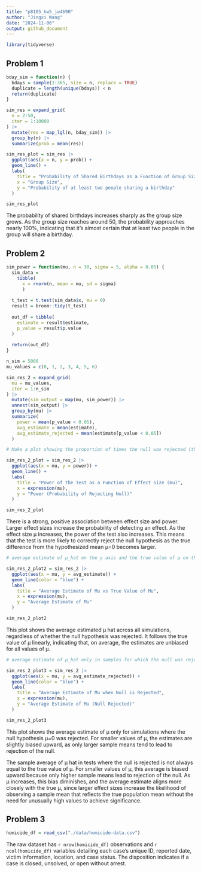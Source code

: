 ```yaml
---
title: "p8105_hw5_jw4690"
author: "Jingxi Wang"
date: "2024-11-06"
output: github_document
---
```


```r
library(tidyverse)
```

## Problem 1

```r
bday_sim = function(n) {
  bdays = sample(1:365, size = n, replace = TRUE)
  duplicate = length(unique(bdays)) < n
  return(duplicate)
}

sim_res = expand_grid(
  n = 2:50,
  iter = 1:10000
) |>
  mutate(res = map_lgl(n, bday_sim)) |>
  group_by(n) |>
  summarize(prob = mean(res))

sim_res_plot = sim_res |>
  ggplot(aes(x = n, y = prob)) +
  geom_line() +
  labs(
    title = "Probability of Shared Birthdays as a Function of Group Size",
    x = "Group Size",
    y = "Probability of at least two people sharing a birthday"
  )

sim_res_plot
```

The probability of shared birthdays increases sharply as the group size grows. As the group size reaches around 50, the probability approaches nearly 100%, indicating that it’s almost certain that at least two people in the group will share a birthday. 


## Problem 2

```r
sim_power = function(mu, n = 30, sigma = 5, alpha = 0.05) {
  sim_data = 
    tibble(
      x = rnorm(n, mean = mu, sd = sigma)
      )
  
  t_test = t.test(sim_data$x, mu = 0)
  result = broom::tidy(t_test)
  
  out_df = tibble(
    estimate = result$estimate,
    p_value = result$p.value
  )
  
  return(out_df)
}
```

```r
n_sim = 5000
mu_values = c(0, 1, 2, 3, 4, 5, 6)

sim_res_2 = expand_grid(
  mu = mu_values,
  iter = 1:n_sim
) |>
  mutate(sim_output = map(mu, sim_power)) |>
  unnest(sim_output) |>
  group_by(mu) |>
  summarize(
    power = mean(p_value < 0.05),
    avg_estimate = mean(estimate),
    avg_estimate_rejected = mean(estimate[p_value < 0.05])
  )
```

```r
# Make a plot showing the proportion of times the null was rejected (the power of the test) on the y axis and the true value of μ on the x axis.

sim_res_2_plot = sim_res_2 |>
  ggplot(aes(x = mu, y = power)) +
  geom_line() +
  labs(
    title = "Power of the Test as a Function of Effect Size (mu)",
    x = expression(mu),
    y = "Power (Probability of Rejecting Null)"
  )

sim_res_2_plot
```

There is a strong, positive association between effect size and power. Larger effect sizes increase the probability of detecting an effect. As the effect size μ increases, the power of the test also increases. This means that the test is more likely to correctly reject the null hypothesis as the true difference from the hypothesized mean μ=0 becomes larger.

```r
# average estimate of μ_hat on the y axis and the true value of μ on the x axis.

sim_res_2_plot2 = sim_res_2 |>
  ggplot(aes(x = mu, y = avg_estimate)) +
  geom_line(color = "blue") +
  labs(
    title = "Average Estimate of Mu vs True Value of Mu",
    x = expression(mu),
    y = "Average Estimate of Mu"
  )

sim_res_2_plot2
```

This plot shows the average estimated μ hat across all simulations, regardless of whether the null hypothesis was rejected. It follows the true value of μ linearly, indicating that, on average, the estimates are unbiased for all values of μ.

```r
# average estimate of μ_hat only in samples for which the null was rejected on the y axis and the true value of μ on the x axis.

sim_res_2_plot3 = sim_res_2 |>
  ggplot(aes(x = mu, y = avg_estimate_rejected)) +
  geom_line(color = "blue") +
  labs(
    title = "Average Estimate of Mu when Null is Rejected",
    x = expression(mu),
    y = "Average Estimate of Mu (Null Rejected)"
  )

sim_res_2_plot3
```

This plot shows the average estimate of μ only for simulations where the null hypothesis μ=0 was rejected. For smaller values of μ, the estimates are slightly biased upward, as only larger sample means tend to lead to rejection of the null.

The sample average of μ hat in tests where the null is rejected is not always equal to the true value of μ. For smaller values of μ, this average is biased upward because only higher sample means lead to rejection of the null. As μ increases, this bias diminishes, and the average estimate aligns more closely with the true μ, since larger effect sizes increase the likelihood of observing a sample mean that reflects the true population mean without the need for unusually high values to achieve significance.


## Problem 3

```r
homicide_df = read_csv("./data/homicide-data.csv")
```

The raw dataset has `r nrow(homicide_df)` observations and `r ncol(homicide_df)` variables detailing each case's unique ID, reported date, victim information, location, and case status. The disposition indicates if a case is closed, unsolved, or open without arrest.

